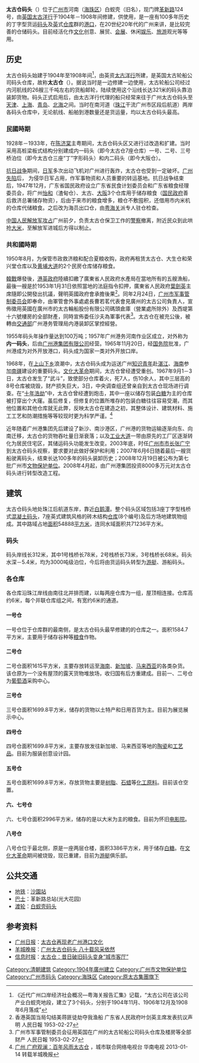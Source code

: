 {{文物保护单位
| 级别 = 市县级
| 省名 = 广东省
| 市/县名 = 广州市
| 图片 = 
| 名称 = 近代洋行仓库和码头旧址
| 子项 = 太古仓旧址
| 编号 = 
| 分类 = 近现代重要史迹及代表性建筑
| 所在 = {{CHN}}[[广州市|广州市]][[海珠区|海珠区]]<br />凤凰岗革新路124号
| 时代 = 近代
| 登录 = 2008年
}}
'''太古仓码头'''（{{lang-en|Butterfield & Swire's Godowns & Wharf}}）位于[[广州市|广州市]]河南（[[海珠区|海珠区]]）白蚬壳（旧名），现门牌[[革新路|革新路]]124号，由[[英国|英国]][[太古洋行|太古洋行]]于1904年－1908年间修建，供{{le|太古轮船公司|China Navigation Company}}使用，是一座有100多年历史的丁字型货运[[码头|码头]]及[[英国|英]]式[[仓库|仓库]]群的[[港口|港口]]，在20世纪20年代的广州来讲，是比较完善的仓储码头。目前经活化作[[文化|文化]]创意、展贸、[[会展|会展]]、休闲[[娱乐|娱乐]]、[[旅游|旅游]]观光等等用。

== 历史 ==
太古仓码头始建于1904年至1908年间<ref>《近代广州口岸经济社会概况—粤海关报告汇集》记载，“太古公司在该公司产业白蚬壳地段，建立了3个码头，分别于1904年11月、1906年12月及1908年6月落成”</ref>，由英资[[太古洋行|太古洋行]]所建，是英国太古轮船公司码头仓库，故称'''太古仓'''（{{lang-en|Butterfield & Swire's Godowns}}）。据说当时是一边修建一边使用，太古轮船公司经过内河航线的26艘三千吨左右的货船邮轮，陆续使用这个沿线长达321米的码头靠泊装卸货物。码头正式启用后，由太古洋行代理的{{le|太古轮船公司|China Navigation Company|黑烟囱轮船公司}}船只经常来往于广州太古仓码头至[[天津|天津]]、[[上海|上海]]、[[青岛|青岛]]、[[北海市|北海]]之间。当时在南河道（[[珠江|珠江]]干流广州市区段后航道）两岸各码头仓库中，无论航线、船舶到港数量还是货运量，均以太古仓码头最高。

=== 民國時期 ===
1928年－1933年，在[[陈济棠|陈济棠]]主粤期间，太古仓码头区又进行过改造和扩建。当时采用高桩梁板式结构分别建成内一码头（即今太古仓7座仓库）一号、二号、三号桥泊位（即今太古仓三座“丁”字形码头）和内二码头（即今大阪仓）。

[[抗日战争_(中国)|抗日战争]]期间，[[日军|日军]]多次出动飞机对广州进行轰炸，太古仓也受到一定破坏。[[广州失陷|广州失陷]]后，
为侵华日军占用，作军事物资和人员重要的转运基地。抗日战争结束后，1947年12月，广东省国民政府设立广东省民食计划委员会和广东省粮食经理委员会，将广州[[怡和|怡和]]（渣甸仓）、太古、[[大阪市|大阪]]3个仓库用于储存粮食（[[国民政府|国民政府]]善后救济总署储存物资），后由于来市的粮食增多，粮仓不敷囤积，还借用市内米机的仓库代储粮食。之后改为海员出口仓，由[[粤海关|粤海关]]派专人驻仓检查。

[[中国人民解放军|中国人民解放军]][[广州战斗_(1949年)|攻占]]广州前夕，负责太古仓保卫工作的[[警察|警察]]撤离，附近民众到此哄抢[[大米|大米]]，至解放军进城后方得以制止。

=== 共和國時期 ===
1950年8月，为保管市政救济粮和配合夏粮收购，政府再租赁太古仓、大生仓和荣兴堂仓库以及[[黄埔大道|黄埔大道]]的2个民房仓库储存粮食。

[[韓戰|韓戰]]爆發後，[[港英政府|港英政府]]陸續扣繳了廣東省人民政府水產局在當地所有的五艘漁船，最後一艘是於1953年1月31日依照當地的法庭指令扣押，廣東省人民政府[[葉劍英|葉劍英]]主席隨即公開發出抗議，聲明英國政府會承擔後果<ref>香港英国当局勾结美蒋匪徒劫夺我渔船 广东省人民政府叶剑英主席发表抗议声明 人民日報 1953-02-27</ref>。同年2月24日，[[广州市军事管制委员会|广州市军事管制委员会]]即奉命，由軍管會外事處處長曹若茗代表會見廣州的太古公司負責人，宣佈徵用英國在廣州市的太古輪船股份有限公司碼頭倉庫（營業處所除外）及西堤第十六號樓房的全部財產，同時宣佈委任沙夫為軍事代表<ref>广州市军事管制委员会征用英国在广州的太古轮船公司码头仓库及楼房等全部财产 人民日報 1953-02-27</ref>。太古仓在被充公後，被轉由[[中华人民共和国交通部|交通部]]广州港务管理局内港装卸区掌控經營。

1955年码头年操作量达到100万吨；1957年广州港务河南作业区成立，对外称为'''内一码头'''，后由[[广州港集团有限公司|广州港集团有限公司]]经营。1965年11月20日，经[[中华人民共和国国务院|国务院]]批准，广州港成为对外开放港口，码头成为国家一类对外开放口岸。

1968年，在[[上山下乡|上山下乡]]浪潮中，太古仓码头成为运送广州[[知识青年|知识青年]]赴[[湛江|湛江]]、[[海南|海南]]参加[[南疆|南疆]]建设的重要码头。[[文化大革命|文化大革命]]期间，太古仓曾经遭受重创。1967年9月1－3日，太古仓发生了“武斗”，致使部分仓库着火，死7人，伤10余人，其中三层高的8号仓库被烧毁，财产损失巨大，3日，中央调查组还曾亲自到太古仓现场进行调查。在“[[十年浩劫|十年浩劫]]”中，太古仓曾经遭到炮击，其中一座以储存包装[[白糖|白糖]]为主的仓库被打穿出个大窿。虽后修复，但修复的位置所堆存的包装白糖往往容易受潮，而其他位置和其他仓库就无此弊，反映太古仓在建造之初，其整体设计、建筑材料、施工工艺和防潮措施等等较现时更为科学严谨。<ref>[http://city.cutv.com/huanan/2013-1-14/1358149433615.shtml 广州 广府观澜：百年风雨太古仓] {{Wayback|url=http://city.cutv.com/huanan/2013-1-14/1358149433615.shtml |date=20140421064532 }}，城市联合网络电视台 华南电视 2013-01-14 转载羊城晚报</ref>

近年随着广州港集团先后建设了新沙、南沙港区，广州港的货物运输逐渐向东、向南迁移，太古仓的货物吞吐量日渐衰落；以及[[工业大道_(广州)|工业大道]]一带由原先的工厂区逐渐转化为居民住宅区，其储运码头功能发生改变。2003年底，时任[[广州市市长|广州市市长]][[张广宁|张广宁]]到太古仓码头视察，要求要对此做好保护和利用；2007年6月6日随着最后一艘货船驶离码头，结束长达100多年的码头装卸历史；2008年12月19日被公布为第七批广州市[[文物保护单位|文物保护单位]]。2008年4月起，由广州港集团投资8000多万元对太古仓码头进行转型改造工程。

== 建筑 ==
太古仓码头地处珠江后航道东岸，靠近[[白鹅潭|白鹅潭]]。整个码头区域包括3座丁字型栈桥式[[混凝土|混凝土]][[码头|码头]]，7座英式建筑风格的砖木结构[[仓库|仓库]](8个编号)及后方场地建筑物组成。其中路域占地[[面积|面积]]54888[[平方米|平方米]]，连同水域面积共71236平方米。

=== 码头 ===
码头岸线长312米，其中1号栈桥长78米，2号栈桥长73米，3号栈桥长68米。码头水深－5.4米，均为3000吨级泊位，今后将由货运码头转型为[[游艇|游艇]]、游船码头。

=== 各仓库 ===
各仓库沿珠江岸线由南往北并排而建，以每两座仓库为一组，屋顶相连接。仓库高约6米，每个并联仓库组之间，有宽约6米的通道。

==== 一号仓 ====
一号仓位于仓库群的最南侧，是太古仓码头最早修建的的仓库之一。面积1584.7平方米，主要用于储存谷种等[[粮食|粮食]]作物。

==== 二号仓 ====
二号仓面积1615平方米，主要存放转运至[[海南|海南]]、[[新加坡|新加坡]]、[[马来西亚|马来西亚]]的各类杂货。该仓原为一个没有屋顶的露天货物堆放场，收归国有后方重建成。目前一、二号仓为[[葡萄酒|葡萄酒]]采购中心。

==== 三号仓 ====
三号仓面积1699.8平方米，储存的货物以土特产和日用百货为主。目前为展览展示中心。

==== 四号仓 ====
四号仓面积1699.8平方米，主要存放发往新加坡、马来西亚等地的[[陶瓷|陶瓷]]和[[工艺品|工艺品]]。目前为服装创意设计园。

==== 五号仓 ====
五号仓面积1699.8平方米，存放货物主要是[[树脂|树脂]]、[[石蜡|石蜡]]等[[化工原料|化工原料]]。目前该仓空置。

==== 六、七号仓 ====
六、七号仓面积2996平方米，储存的是以大米为主的粮食。目前为怀旧[[电影院|电影院]]。

==== 八号仓 ====
八号仓位于最北侧，原是一座两层仓楼，面积3386平方米，用于储存[[白糖|白糖]]。在[[文化大革命|文化大革命]]期间被烧毁，现已重建，目前为[[游艇|游艇]]俱乐部。

== 公共交通 ==

* [[广州地铁|地铁]]：[[沙園站|沙園站]]
* [[廣州巴士|巴士]]：革新路总站(光大花园)
* [[渡轮|渡轮]]：[[白蚬壳码头|白蚬壳码头]]

== 参考资料 ==
{{reflist}}
<div class="references-small">
*[[广州日报|广州日报]]：[https://web.archive.org/web/20101113100943/http://gzdaily.dayoo.com/html/2010-09/02/content_1104204.htm 太古仓再现老广州港口文化]
*[[羊城晚报|羊城晚报]]：[https://web.archive.org/web/20160308075105/http://www.ycwb.com/ePaper/ycwb/html/2008-04/11/content_180461.htm 广州太古仓码头 八十载风采依然]
*[[信息时报|信息时报]]：[http://informationtimes.dayoo.com/html/2010-09/02/content_1104032.htm 太古仓：昔日破旧码头变身“城市客厅”]{{dead link|date=2017年12月 |bot=InternetArchiveBot |fix-attempted=yes }}
</div>

{{coord|23|5|28.87|N|113|14|50.14|E|display=title|region:CH_type}}

[[Category:清朝建筑|Category:清朝建筑]]
[[Category:1904年廣州建立|Category:1904年廣州建立]]
[[Category:广州市文物保护单位|Category:广州市文物保护单位]]
[[Category:广州市码头|Category:广州市码头]]
[[Category:海珠区|Category:海珠区]]
[[Category:原太古集團旗下|Category:原太古集團旗下]]